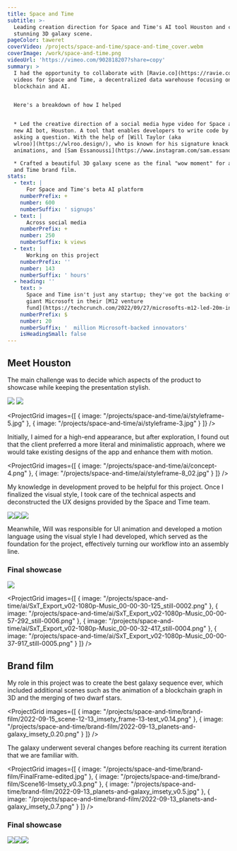 ```yaml
---
title: Space and Time
subtitle: >-
  Leading creation direction for Space and Time's AI tool Houston and creating a
  stunning 3D galaxy scene.
pageColor: taweret
coverVideo: /projects/space-and-time/space-and-time_cover.webm
coverImage: /work/space-and-time.png
videoUrl: 'https://vimeo.com/902818207?share=copy'
summary: >
  I had the opportunity to collaborate with [Ravie.co](https://ravie.co/) on two
  videos for Space and Time, a decentralized data warehouse focusing on
  blockchain and AI.


  Here's a breakdown of how I helped


  * Led the creative direction of a social media hype video for Space and Time's
  new AI bot, Houston. A tool that enables developers to write code by simply
  asking a question. With the help of [Will Taylor (aka
  wlroo)](https://wlroo.design/), who is known for his signature knack for UI
  animations, and [Sam Essanoussi](https://www.instagram.com/sam.essanoussi/).

  * Crafted a beautiful 3D galaxy scene as the final "wow moment" for a Space
  and Time brand film.
stats:
  - text: |
      For Space and Time's beta AI platform
    numberPrefix: +
    number: 600
    numberSuffix: ' signups'
  - text: |
      Across social media
    numberPrefix: +
    number: 250
    numberSuffix: k views
  - text: |
      Working on this project
    numberPrefix: ''
    number: 143
    numberSuffix: ' hours'
  - heading: ''
    text: >
      Space and Time isn't just any startup; they've got the backing of tech
      giant Microsoft in their [M12 venture
      fund](https://techcrunch.com/2022/09/27/microsofts-m12-led-20m-investment-in-web3-platform-space-and-time/).
    numberPrefix: $
    number: 20
    numberSuffix: '  million Microsoft-backed innovators'
    isHeadingSmall: false
---
```


## Meet Houston

The main challenge was to decide which aspects of the product to showcase while keeping the presentation stylish.

![](/projects/space-and-time/ai/search-bar.png)
![](/projects/space-and-time/ai/gradient-wave.png)

<ProjectGrid
  images={[
    { image: "/projects/space-and-time/ai/styleframe-5.jpg" },
    { image: "/projects/space-and-time/ai/styleframe-3.jpg" }
  ]}
/>

Initially, I aimed for a high-end appearance, but after exploration, I found out that the client preferred a more literal and minimalistic approach, where we would take existing designs of the app and enhance them with motion.

<ProjectGrid
  images={[
    { image: "/projects/space-and-time/ai/concept-4.png" },
    { image: "/projects/space-and-time/ai/styleframe-8_02.jpg" }
  ]}
/>

My knowledge in development proved to be helpful for this project. Once I finalized the visual style, I took care of the technical aspects and deconstructed the UX designs provided by the Space and Time team.

![](/projects/space-and-time/ai/free-data-storage.png)![](/projects/space-and-time/ai/ui-up-close.png)![](/projects/space-and-time/ai/styleframe-10.jpg)

Meanwhile, Will was responsible for UI animation and developed a motion language using the visual style I had developed, which served as the foundation for the project, effectively turning our workflow into an assembly line.

### Final showcase

![](/projects/space-and-time/ai/SxT_Export_v02-1080p-Music_00-00-22-000_still-0001.png)

<ProjectGrid
  images={[
    {
      image:
        "/projects/space-and-time/ai/SxT_Export_v02-1080p-Music_00-00-30-125_still-0002.png"
    },
    {
      image:
        "/projects/space-and-time/ai/SxT_Export_v02-1080p-Music_00-00-57-292_still-0006.png"
    },
    {
      image:
        "/projects/space-and-time/ai/SxT_Export_v02-1080p-Music_00-00-32-417_still-0004.png"
    },
    {
      image:
        "/projects/space-and-time/ai/SxT_Export_v02-1080p-Music_00-00-37-917_still-0005.png"
    }
  ]}
/>

## Brand film

<ProjectVimeo url="https://vimeo.com/822311251?share=copy" />

My role in this project was to create the best galaxy sequence ever, which included additional scenes such as the animation of a blockchain graph in 3D and the merging of two dwarf stars.

<ProjectGrid
  images={[
    {
      image:
        "/projects/space-and-time/brand-film/2022-09-15_scene-12-13_imsety_frame-13-test_v0.14.png"
    },
    {
      image:
        "/projects/space-and-time/brand-film/2022-09-13_planets-and-galaxy_imsety_0.20.png"
    }
  ]}
/>

The galaxy underwent several changes before reaching its current iteration that we are familiar with.

<ProjectGrid
  images={[
    { image: "/projects/space-and-time/brand-film/FinalFrame-edited.jpg" },
    { image: "/projects/space-and-time/brand-film/Scene16-Imsety_v0.3.png" },
    {
      image:
        "/projects/space-and-time/brand-film/2022-09-13_planets-and-galaxy_imsety_v0.5.jpg"
    },
    {
      image:
        "/projects/space-and-time/brand-film/2022-09-13_planets-and-galaxy_imsety_0.7.png"
    }
  ]}
/>

### Final showcase

![](/projects/space-and-time/brand-film/space-and-time-opener_00-00-42-542_still-0001.png)![](/projects/space-and-time/brand-film/space-and-time-opener_00-00-49-883_still-0002.png)![](/projects/space-and-time/brand-film/space-and-time-opener_00-00-55-097_still-0003.png)
